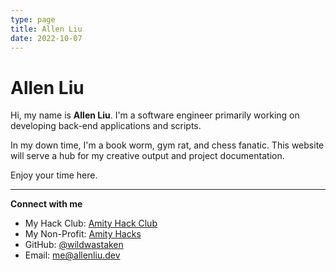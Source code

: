 ```yaml
---
type: page
title: Allen Liu
date: 2022-10-07
---
```


# Allen Liu

Hi, my name is **Allen Liu**. I'm a software engineer primarily working on developing back-end applications and scripts.

In my down time, I'm a book worm, gym rat, and chess fanatic. This website will serve a hub for my creative output and project documentation.

Enjoy your time here.

---

**Connect with me**
- My Hack Club: [Amity Hack Club](https://amity.hackclub.com)
- My Non-Profit: [Amity Hacks](https://amityhacks.com)
- GitHub: [@wildwastaken](https://github.com/wildwastaken)
- Email: me@allenliu.dev
